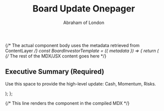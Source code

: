 ﻿---
slug: "board-update-onepager"
kind: "Download"
title: "Board Update Onepager"
author: Abraham of London
readTime: 2 min read
category: Resources
---


{/* The actual component body uses the metadata retrieved from ContentLayer */}
const BoardInvestorTemplate = ({ metadata }) => {
    return (
        <BrandFrame
            title={metadata.title}
            subtitle={metadata.subtitle}
            author={metadata.author}
            date={metadata.date}
            pageSize="A4"
        >
            {/* The rest of the MDX/JSX content goes here */}
            <h2>Executive Summary (Required)</h2>
            <p>Use this space to provide the high-level update: Cash, Momentum, Risks.</p>
            <div className="mt-12 text-center">
                <EmbossedBrandMark
                    src="/assets/images/abraham-logo.jpg"
                    alt="Abraham of London Brand Mark"
                    width={80}
                    height={80}
                    className="inline-block"
                />
            </div>
        </BrandFrame>
    );
};

{/* This line renders the component in the compiled MDX */}
<BoardInvestorTemplate metadata={frontmatter} />

